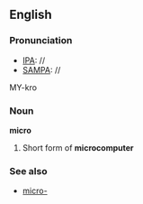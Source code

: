 ==English==
===Pronunciation===
*[[IPA]]: //
*[[SAMPA]]: //
MY-kro

===Noun===
'''micro'''

#Short form of '''microcomputer'''

===See also===
*[[micro-]]